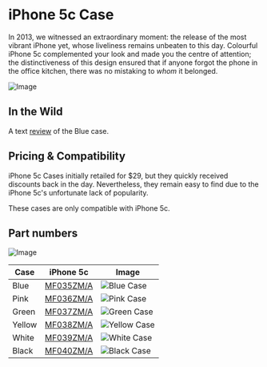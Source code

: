 
# iPhone 5c Case

In 2013, we witnessed an extraordinary moment: the release of the most vibrant iPhone yet, whose liveliness remains unbeaten to this day. Colourful iPhone 5c complemented your look and made you the centre of attention; the distinctiveness of this design ensured that if anyone forgot the phone in the office kitchen, there was no mistaking to _whom_ it belonged.

![Image](/assets/2013_5c.png)

## In the Wild

A text [review](https://www.imore.com/iphone-5c-case-review) of the Blue case.

## Pricing & Compatibility

iPhone 5c Cases initially retailed for $29, but they quickly received discounts back in the day. Nevertheless, they remain easy to find due to the iPhone 5c's unfortunate lack of popularity.

These cases are only compatible with iPhone 5c.

## Part numbers

![Image](/assets/2013_5c.jpg)

| Case   | iPhone 5c                     | Image                                 |
| ------ | ----------------------------- | ------------------------------------- |
| Blue   | [MF035ZM/A](/everycase/MF035) | ![Blue Case](/everyphone/MF035.png)   |
| Pink   | [MF036ZM/A](/everycase/MF036) | ![Pink Case](/everyphone/MF036.png)   |
| Green  | [MF037ZM/A](/everycase/MF037) | ![Green Case](/everyphone/MF037.png)  |
| Yellow | [MF038ZM/A](/everycase/MF038) | ![Yellow Case](/everyphone/MF038.png) |
| White  | [MF039ZM/A](/everycase/MF039) | ![White Case](/everyphone/MF039.png)  |
| Black  | [MF040ZM/A](/everycase/MF040) | ![Black Case](/everyphone/MF040.png)  |
